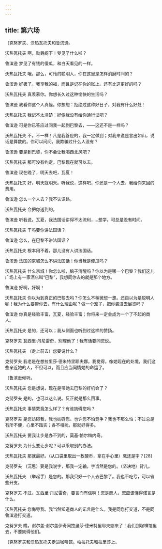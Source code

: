```yaml
---
---
---
```

title: 第六场
---




〔克努罗夫、沃热瓦托夫和鲁滨逊。





沃热瓦托夫 啊，勋爵阁下！梦见了什么啦？

鲁滨逊 梦见了有钱的傻瓜，和白天看见的一样。

沃热瓦托夫 哦，那么，可怜的聪明人，你在这里是怎样消磨时间的？

鲁滨逊 好极了。我享我的福，而且是记在你的账上。还有比这更好的吗？

沃热瓦托夫 真羡慕你。你想长久过这种愉快的生活吗？

鲁滨逊 我看你这个人真怪。你想想：拒绝过这种好日子，对我有什么好处！

沃热瓦托夫 我记不太清楚：好像我没有给你通行证吧？

鲁滨逊 可是你已答应过同我一起到巴黎去，——这还不是一样吗？

沃热瓦托夫 不，不一样！凡是我答应的，我一定做到；对我来说是言出如山，说话是算数的。你可以问问，我欺骗过什么人没有？

鲁滨逊 要是到巴黎，你不会让我喝西北风吧？

沃热瓦托夫 那可没有约定。巴黎现在就可以去。

鲁滨逊 现在晚了，明天去吧，瓦夏！

沃热瓦托夫 好，明天就明天。听我说，这样吧，你还是一个人去，我给你来回的费用。

鲁滨逊 怎么一个人去？我不认识路。

沃热瓦托夫 会把你送到的。

鲁滨逊 听我说，瓦夏，我法国话讲得不太流利……想学，可总是没有时间。

沃热瓦托夫 干吗要你讲法国话？

鲁滨逊 怎么，在巴黎不讲法国话？

沃热瓦托夫 根本用不着，那儿没有人讲法国话。

鲁滨逊 法国的京城怎么不讲法国话！你当我是傻瓜吗？

沃热瓦托夫 什么京城！你怎么啦，脑子清醒吗？你以为是哪一个巴黎？我们这儿广场上有一家酒店叫“巴黎”，我想同你去的就是那个地方。

鲁滨逊 好啊，好啊！

沃热瓦托夫 你以为到真正的巴黎去吗？你怎么不稍微想一想。还自以为是聪明人呢！我为什么要带你去，有什么理由呢？做一个笼子，把你装进去展览吗？

鲁滨逊 你真是经验丰富，瓦夏，经验丰富；你将来一定会成为一个了不起的商人。

沃热瓦托夫 是的，还可以；我从侧面也听到过这样的赞扬。

克努罗夫 瓦西里·丹尼雷奇，别理他了！我有话要同您说。

沃热瓦托夫 （走上前去）您要说什么？

克努罗夫 我老是在想拉里莎·德米特里耶夫娜。我觉得，像她现在的处境，我们这些亲近她的人，不但可以，而且应当同情她的命运了。

〔鲁滨逊倾听。

沃热瓦托夫 您是想说，现在是带她去巴黎的好机会了？

克努罗夫 是的，也可以这么说。反正就是那么回事。

沃热瓦托夫 事情究竟怎么样了？有谁妨碍您吗？

克努罗夫 是您妨碍我，我也妨碍您。也许您不怕竞争？我也不那么怕；不过总是有所不便，心里不踏实；各不相扰，那就好得多。

沃热瓦托夫 要我让步是办不到的，莫基·帕尔梅内奇。

克努罗夫 为什么要让步呢？可以采取别的办法。

沃热瓦托夫 那就最好。（从口袋里取出一枚硬币，拿在手心里）鹰还是字？[28]

克努罗夫 （沉思）要是我说字，那我一定输，字当然是您的。（坚决地）背儿。

沃热瓦托夫 （举起手）是您的。那我只好一个人去巴黎了。我也不吃亏，可以省些开支。

克努罗夫 不过，瓦西里·丹尼雷奇，要言而有信啊！您是商人，您应该懂得诺言是什么。

沃热瓦托夫 您侮辱我。我当然知道商人的诺言是什么。我是同您打交道，不是同鲁滨逊打交道。

克努罗夫 瞧，谢尔盖·谢尔盖伊奇同拉里莎·德米特里耶夫娜来了！我们到咖啡馆里去，不要妨碍他们。

〔克努罗夫和沃热瓦托夫走进咖啡馆。帕拉托夫和拉里莎上。